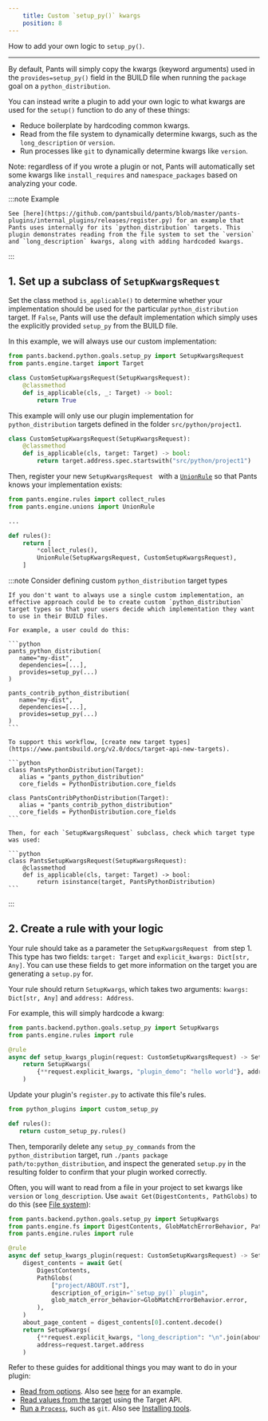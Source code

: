 ```yaml
---
    title: Custom `setup_py()` kwargs
    position: 8
---
```



How to add your own logic to `setup_py()`.

---

By default, Pants will simply copy the kwargs (keyword arguments) used in the `provides=setup_py()` field in the BUILD file when running the `package` goal on a `python_distribution`.

You can instead write a plugin to add your own logic to what kwargs are used for the `setup()` function to do any of these things:

- Reduce boilerplate by hardcoding common kwargs.
- Read from the file system to dynamically determine kwargs, such as the `long_description` or `version`.
- Run processes like `git` to dynamically determine kwargs like `version`.

Note: regardless of if you wrote a plugin or not, Pants will automatically set some kwargs like `install_requires` and `namespace_packages` based on analyzing your code.

:::note Example

    See [here](https://github.com/pantsbuild/pants/blob/master/pants-plugins/internal_plugins/releases/register.py) for an example that Pants uses internally for its `python_distribution` targets. This plugin demonstrates reading from the file system to set the `version` and `long_description` kwargs, along with adding hardcoded kwargs.

:::

## 1. Set up a subclass of `SetupKwargsRequest`

Set the class method `is_applicable()` to determine whether your implementation should be used for the particular `python_distribution` target. If `False`, Pants will use the default implementation which simply uses the explicitly provided `setup_py` from the BUILD file.

In this example, we will always use our custom implementation:

```python
from pants.backend.python.goals.setup_py import SetupKwargsRequest
from pants.engine.target import Target

class CustomSetupKwargsRequest(SetupKwargsRequest):
    @classmethod
    def is_applicable(cls, _: Target) -> bool:
        return True
```

This example will only use our plugin implementation for `python_distribution` targets defined in the folder `src/python/project1`.

```python
class CustomSetupKwargsRequest(SetupKwargsRequest):
    @classmethod
    def is_applicable(cls, target: Target) -> bool:
        return target.address.spec.startswith("src/python/project1")
```

Then, register your new `SetupKwargsRequest ` with a [`UnionRule`](../the-rules-api/union-rules-(advanced).mdx) so that Pants knows your implementation exists:

```python
from pants.engine.rules import collect_rules
from pants.engine.unions import UnionRule

...

def rules():
    return [
      	*collect_rules(),
        UnionRule(SetupKwargsRequest, CustomSetupKwargsRequest),
    ]
```

:::note Consider defining custom `python_distribution` target types

    If you don't want to always use a single custom implementation, an effective approach could be to create custom `python_distribution` target types so that your users decide which implementation they want to use in their BUILD files.

    For example, a user could do this:

    ```python
    pants_python_distribution(
       name="my-dist",
       dependencies=[...],
       provides=setup_py(...)
    )

    pants_contrib_python_distribution(
       name="my-dist",
       dependencies=[...],
       provides=setup_py(...)
    )
    ```

    To support this workflow, [create new target types](https://www.pantsbuild.org/v2.0/docs/target-api-new-targets).

    ```python
    class PantsPythonDistribution(Target):
       alias = "pants_python_distribution"
       core_fields = PythonDistribution.core_fields

    class PantsContribPythonDistribution(Target):
       alias = "pants_contrib_python_distribution"
       core_fields = PythonDistribution.core_fields
    ```

    Then, for each `SetupKwargsRequest` subclass, check which target type was used:

    ```python
    class PantsSetupKwargsRequest(SetupKwargsRequest):
        @classmethod
        def is_applicable(cls, target: Target) -> bool:
            return isinstance(target, PantsPythonDistribution)
    ```

:::

## 2. Create a rule with your logic

Your rule should take as a parameter the `SetupKwargsRequest ` from step 1. This type has two fields: `target: Target` and `explicit_kwargs: Dict[str, Any]`. You can use these fields to get more information on the target you are generating a `setup.py` for.

Your rule should return `SetupKwargs`, which takes two arguments: `kwargs: Dict[str, Any]` and `address: Address`.

For example, this will simply hardcode a kwarg:

```python
from pants.backend.python.goals.setup_py import SetupKwargs
from pants.engine.rules import rule

@rule
async def setup_kwargs_plugin(request: CustomSetupKwargsRequest) -> SetupKwargs:
    return SetupKwargs(
        {**request.explicit_kwargs, "plugin_demo": "hello world"}, address=request.target.address
    )
```

Update your plugin's `register.py` to activate this file's rules.

```python title="pants-plugins/python_plugins/register.py"
from python_plugins import custom_setup_py

def rules():
   return custom_setup_py.rules()
```

Then, temporarily delete any `setup_py_commands` from the `python_distribution` target, run `./pants package path/to:python_distribution`, and inspect the generated `setup.py` in the resulting folder to confirm that your plugin worked correctly.

Often, you will want to read from a file in your project to set kwargs like `version` or `long_description`. Use `await Get(DigestContents, PathGlobs)` to do this (see [File system](../the-rules-api/file-system.mdx)):

```python
from pants.backend.python.goals.setup_py import SetupKwargs
from pants.engine.fs import DigestContents, GlobMatchErrorBehavior, PathGlobs
from pants.engine.rules import rule

@rule
async def setup_kwargs_plugin(request: CustomSetupKwargsRequest) -> SetupKwargs:
    digest_contents = await Get(
        DigestContents,
        PathGlobs(
            ["project/ABOUT.rst"],
            description_of_origin="`setup_py()` plugin",
            glob_match_error_behavior=GlobMatchErrorBehavior.error,
        ),
    )
    about_page_content = digest_contents[0].content.decode()
    return SetupKwargs(
        {**request.explicit_kwargs, "long_description": "\n".join(about_page_content)},
        address=request.target.address
    )
```

Refer to these guides for additional things you may want to do in your plugin:

- [Read from options](../the-rules-api/options-and-subsystems.mdx). Also see [here](https://github.com/pantsbuild/pants/blob/master/pants-plugins/internal_plugins/releases/register.py) for an example.
- [Read values from the target](../the-rules-api/rules-and-the-target-api.mdx) using the Target API.
- [Run a `Process`](../the-rules-api/processes.mdx), such as `git`. Also see [Installing tools](../the-rules-api/installing-tools.mdx).










